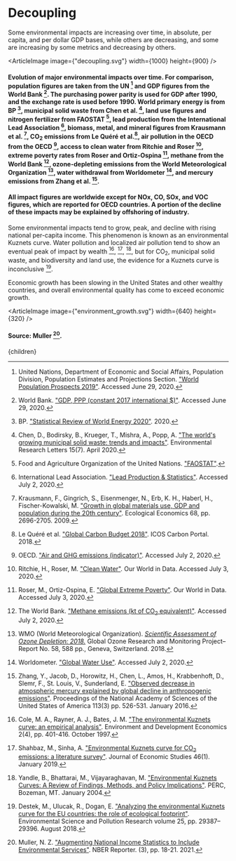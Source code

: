 


# Decoupling

Some environmental impacts are increasing over time, in absolute, per capita, and per dollar GDP bases, while others are decreasing, and some are increasing by some metrics and decreasing by others.

<ArticleImage image={"decoupling.svg"} width={1000} height={900} />
#### Evolution of major environmental impacts over time. For comparison, population figures are taken from the UN [^14] and GDP figures from the World Bank [^16]. The purchasing power parity is used for GDP after 1990, and the exchange rate is used before 1990. World primary energy is from BP [^1], municipal solid waste from Chen et al. [^2], land use figures and nitrogen fertilizer from FAOSTAT [^5], lead production from the International Lead Association [^6], biomass, metal, and mineral figures from Krausmann et al. [^7], CO<sub>2</sub> emissions from Le Quéré et al.[^8], air pollution in the OECD from the OECD [^9], access to clean water from Ritchie and Roser [^10], extreme poverty rates from Roser and Ortiz-Ospina [^11], methane from the World Bank [^13], ozone-depleting emissions from the World Meteorological Organization [^15], water withdrawal from Worldometer [^17], and mercury emissions from Zhang et al. [^19].

#### All impact figures are worldwide except for NOx, CO, SOx, and VOC figures, which are reported for OECD countries. A portion of the decline of these impacts may be explained by offshoring of industry.

Some environmental impacts tend to grow, peak, and decline with rising national per-capita income. This phenomenon is known as an environmental Kuznets curve. Water pollution and localized air pollution tend to show an eventual peak of impact by wealth [^3], [^12], [^18], but for CO<sub>2</sub>, municipal solid waste, and biodiversity and land use, the evidence for a Kuznets curve is inconclusive [^4].

Economic growth has been slowing in the United States and other wealthy countries, and overall environmental quality has come to exceed economic growth.

<ArticleImage image={"environment_growth.svg"} width={640} height={320} />
#### Source: Muller [^20].

[^1]: BP. ["Statistical Review of World Energy 2020"](https://www.bp.com/en/global/corporate/energy-economics/statistical-review-of-world-energy.html). 2020.

[^2]: Chen, D., Bodirsky, B., Krueger, T., Mishra, A., Popp, A. ["The world's growing municipal solid waste: trends and impacts"](https://iopscience.iop.org/article/10.1088/1748-9326/ab8659). Environmental Research Letters 15(7). April 2020.

[^3]: Cole, M. A., Rayner, A. J., Bates, J. M. ["The environmental Kuznets curve: an empirical analysis"](https://www.jstor.org/stable/44379185?seq=1). Environment and Development Economics 2(4), pp. 401-416. October 1997.

[^4]: Destek, M., Ulucak, R., Dogan, E. ["Analyzing the environmental Kuznets curve for the EU countries: the role of ecological footprint"](https://link.springer.com/article/10.1007/s11356-018-2911-4). Environmental Science and Pollution Research volume 25, pp. 29387–29396. August 2018.

[^5]: Food and Agriculture Organization of the United Nations. ["FAOSTAT"](http://www.fao.org/faostat/en/#data).

[^6]: International Lead Association. ["Lead Production & Statistics"](https://www.ila-lead.org/lead-facts/lead-production--statistics). Accessed July 2, 2020.

[^7]: Krausmann, F., Gingrich, S., Eisenmenger, N., Erb, K. H., Haberl, H., Fischer-Kowalski, M. ["Growth in global materials use, GDP and population during the 20th century"](https://elearning.ec.unipi.it/pluginfile.php/134768/mod_page/content/35/EE-Krausmann_etal_MatsGDPPop_20thC-2009.pdf). Ecological Economics 68, pp. 2696-2705. 2009.

[^8]: Le Quéré et al. ["Global Carbon Budget 2018"](https://www.icos-cp.eu/GCP/2018). ICOS Carbon Portal. 2018.

[^9]: OECD. ["Air and GHG emissions (indicator)"](https://data.oecd.org/air/air-and-ghg-emissions.htm). Accessed July 2, 2020.

[^10]: Ritchie, H., Roser, M. ["Clean Water"](https://ourworldindata.org/water-access). Our World in Data. Accessed July 3, 2020.

[^11]: Roser, M., Ortiz-Ospina, E. ["Global Extreme Poverty"](https://ourworldindata.org/extreme-poverty). Our World in Data. Accessed July 3, 2020.

[^12]: Shahbaz, M., Sinha, A. ["Environmental Kuznets curve for CO<sub>2</sub> emissions: a literature survey"](https://www.emerald.com/insight/content/doi/10.1108/JES-09-2017-0249/full/html). Journal of Economic Studies 46(1). January 2019.

[^13]: The World Bank. ["Methane emissions (kt of CO<sub>2</sub> equivalent)"](https://data.worldbank.org/indicator/EN.ATM.METH.KT.CE). Accessed July 2, 2020.

[^14]: United Nations, Department of Economic and Social Affairs, Population Division, Population Estimates and Projections Section. ["World Population Prospects 2019"](https://population.un.org/wpp/). Accessed June 29, 2020.

[^15]: WMO (World Meteorological Organization). [*Scientific Assessment of Ozone Depletion: 2018.*](https://www.esrl.noaa.gov/csl/assessments/ozone/2018/) Global Ozone Research and Monitoring Project–Report No. 58, 588 pp., Geneva, Switzerland. 2018.

[^16]: World Bank. ["GDP, PPP (constant 2017 international $)"](https://data.worldbank.org/indicator/NY.GDP.MKTP.PP.KD). Accessed June 29, 2020.

[^17]: Worldometer. ["Global Water Use"](https://www.worldometers.info/water/). Accessed July 2, 2020.

[^18]: Yandle, B., Bhattarai, M., Vijayaraghavan, M. ["Environmental Kuznets Curves: A Review of Findings, Methods, and Policy Implications"](https://www.researchgate.net/profile/Bruce_Yandle/publication/242758524_Environmental_Kuznets_Curves_A_Review_of_Findings_Methods_and_Policy_Implications/links/0f317533d2c635d626000000.pdf). PERC, Bozeman, MT. January 2004.

[^19]: Zhang, Y., Jacob, D., Horowitz, H., Chen, L., Amos, H., Krabbenhoft, D., Slemr, F., St. Louis, V., Sunderland, E. ["Observed decrease in atmospheric mercury explained by global decline in anthropogenic emissions"](https://www.pnas.org/content/113/3/526). Proceedings of the National Academy of Sciences of the United States of America 113(3) pp. 526-531. January 2016.

[^20]: Muller, N. Z. ["Augmenting National Income Statistics to Include Environmental Services"](https://www.nber.org/reporter/2021number3/augmenting-national-income-statistics-include-environmental-services). NBER Reporter. (3), pp. 18-21. 2021.

  <Article 
    focusAreaUrl={focusAreaUrl} 
    hierarchy={hierarchy} 
    site={site}
  >
    {children}
  </Article>